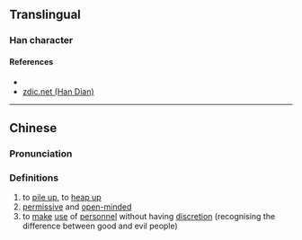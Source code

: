 {{character info/new}}
==Translingual==

===Han character===
{{Han char|rn=85|rad=水|as=13|sn=17|four=22163|canj=HGEA|ids=⿰重沓}}

====References====
* {{Han ref|kx=0655.020|dkj=18456|dj=1065.110|hdz=31751.050|uh=6FCC|ud=28620|bh=ED4E|bd=60750}}
* [http://www.zdic.net/z/1d/js/6FCC.htm zdic.net (Han Dian)]

----

==Chinese==
{{zh-forms}}

===Pronunciation===
{{zh-pron
|m=tà
|c=taap3
|mc=y
|oc=y
|ma=
|cat=v,a
}}

===Definitions===
{{zh-hanzi}}

# to [[pile up]], to [[heap up]]
# [[permissive]] and [[open-minded]]
# to [[make]] [[use]] of [[personnel]] without having [[discretion]] (recognising the difference between good and evil people)